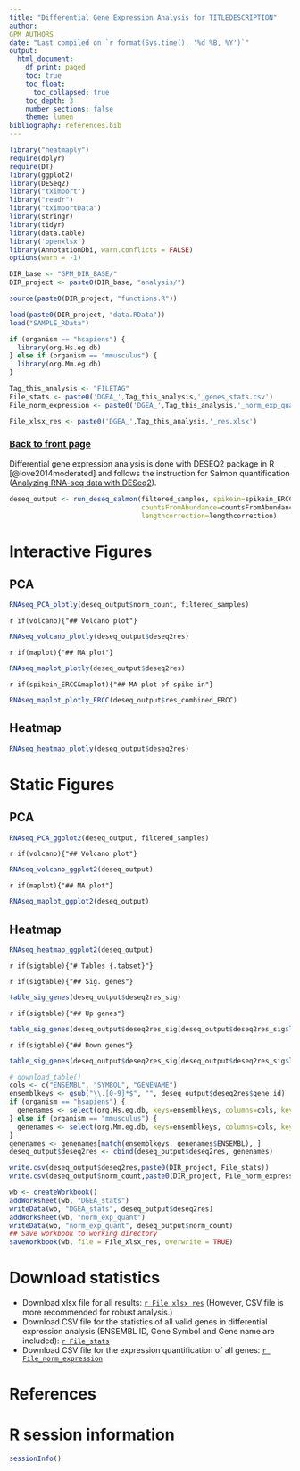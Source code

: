```yaml
---
title: "Differential Gene Expression Analysis for TITLEDESCRIPTION"
author:
GPM_AUTHORS
date: "Last compiled on `r format(Sys.time(), '%d %B, %Y')`"
output:
  html_document:
    df_print: paged
    toc: true
    toc_float:
      toc_collapsed: true
    toc_depth: 3
    number_sections: false
    theme: lumen
bibliography: references.bib
---
```


```r
library("heatmaply")
require(dplyr)
require(DT)
library(ggplot2)
library(DESeq2)
library("tximport")
library("readr")
library("tximportData")
library(stringr)
library(tidyr)
library(data.table)
library('openxlsx')
library(AnnotationDbi, warn.conflicts = FALSE)
options(warn = -1)

DIR_base <- "GPM_DIR_BASE/"
DIR_project <- paste0(DIR_base, "analysis/")

source(paste0(DIR_project, "functions.R"))

load(paste0(DIR_project, "data.RData"))
load("SAMPLE_RData")

if (organism == "hsapiens") {
  library(org.Hs.eg.db)
} else if (organism == "mmusculus") {
  library(org.Mm.eg.db)
}

Tag_this_analysis <- "FILETAG"
File_stats <- paste0('DGEA_',Tag_this_analysis,'_genes_stats.csv')
File_norm_expression <- paste0('DGEA_',Tag_this_analysis,'_norm_exp_quant.csv')

File_xlsx_res <- paste0('DGEA_',Tag_this_analysis,'_res.xlsx')
```

### [Back to front page](Analysis_Report_RNAseq.html)

Differential gene expression analysis is done with DESEQ2 package in R [@love2014moderated] and follows the instruction for Salmon quantification ([Analyzing RNA-seq data with DESeq2](https://bioconductor.org/packages/release/bioc/vignettes/DESeq2/inst/doc/DESeq2.html)).

```r
deseq_output <- run_deseq_salmon(filtered_samples, spikein=spikein_ERCC,
                                 countsFromAbundance=countsFromAbundance,
                                 lengthcorrection=lengthcorrection)
```

# Interactive Figures {.tabset}

## PCA

```r
RNAseq_PCA_plotly(deseq_output$norm_count, filtered_samples)
```

`r if(volcano){"## Volcano plot"}`

```r
RNAseq_volcano_plotly(deseq_output$deseq2res)
```

`r if(maplot){"## MA plot"}`

```r
RNAseq_maplot_plotly(deseq_output$deseq2res)
```

`r if(spikein_ERCC&maplot){"## MA plot of spike in"}`

```r
RNAseq_maplot_plotly_ERCC(deseq_output$res_combined_ERCC)
```

## Heatmap

```r
RNAseq_heatmap_plotly(deseq_output$deseq2res)
```


# Static Figures {.tabset}

## PCA

```r
RNAseq_PCA_ggplot2(deseq_output, filtered_samples)
```

`r if(volcano){"## Volcano plot"}`

```r
RNAseq_volcano_ggplot2(deseq_output)
```

`r if(maplot){"## MA plot"}`

```r
RNAseq_maplot_ggplot2(deseq_output)
```

## Heatmap

```r
RNAseq_heatmap_ggplot2(deseq_output)
```

`r if(sigtable){"# Tables {.tabset}"}`

`r if(sigtable){"## Sig. genes"}`

```r
table_sig_genes(deseq_output$deseq2res_sig)
```

`r if(sigtable){"## Up genes"}`

```r
table_sig_genes(deseq_output$deseq2res_sig[deseq_output$deseq2res_sig$log2FoldChange > 0,])
```

`r if(sigtable){"## Down genes"}`

```r
table_sig_genes(deseq_output$deseq2res_sig[deseq_output$deseq2res_sig$log2FoldChange < 0,])
```

```r
# download_table()
cols <- c("ENSEMBL", "SYMBOL", "GENENAME")
ensemblkeys <- gsub("\\.[0-9]*$", "", deseq_output$deseq2res$gene_id)
if (organism == "hsapiens") {
  genenames <- select(org.Hs.eg.db, keys=ensemblkeys, columns=cols, keytype="ENSEMBL")
} else if (organism == "mmusculus") {
  genenames <- select(org.Mm.eg.db, keys=ensemblkeys, columns=cols, keytype="ENSEMBL")
}
genenames <- genenames[match(ensemblkeys, genenames$ENSEMBL), ]
deseq_output$deseq2res <- cbind(deseq_output$deseq2res, genenames)

write.csv(deseq_output$deseq2res,paste0(DIR_project, File_stats))
write.csv(deseq_output$norm_count,paste0(DIR_project, File_norm_expression))

wb <- createWorkbook()
addWorksheet(wb, "DGEA_stats")
writeData(wb, "DGEA_stats", deseq_output$deseq2res)
addWorksheet(wb, "norm_exp_quant")
writeData(wb, "norm_exp_quant", deseq_output$norm_count)
## Save workbook to working directory
saveWorkbook(wb, file = File_xlsx_res, overwrite = TRUE)
```

# Download statistics

* Download xlsx file for all results: [`r File_xlsx_res`](`r File_xlsx_res`) (However, CSV file is more recommended for robust analysis.)
* Download CSV file for the statistics of all valid genes in differential expression analysis (ENSEMBL ID, Gene Symbol and Gene name are included): [`r File_stats`](`r File_stats`)
* Download CSV file for the expression quantification of all genes: [`r File_norm_expression`](`r File_norm_expression`)

# References

<div id="refs"></div>


# R session information

```r
sessionInfo()
```
